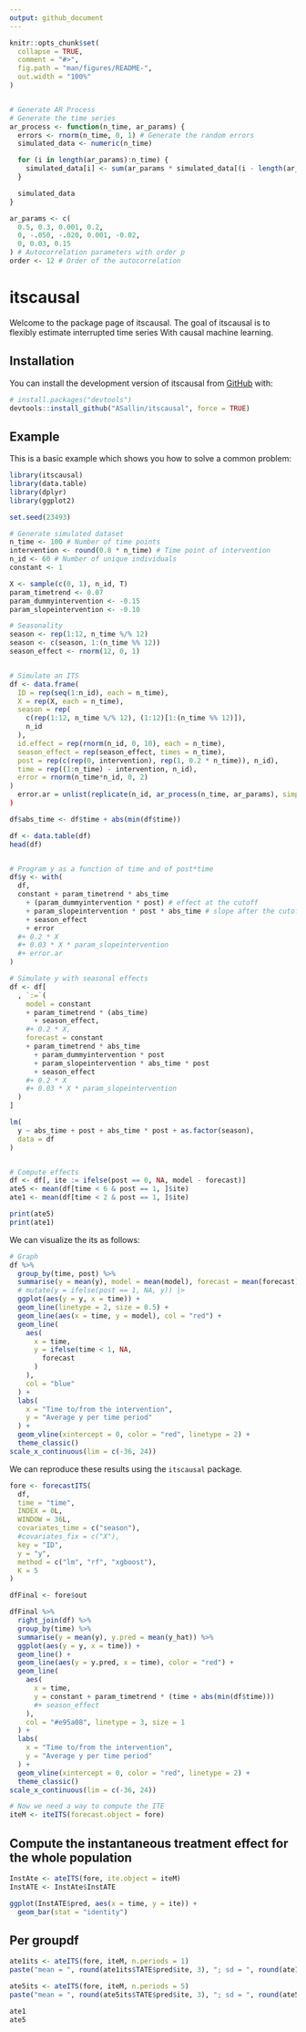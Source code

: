 ```yaml
---
output: github_document
---
```


<!-- README.md is generated from README.Rmd. Please edit that file -->

```r
knitr::opts_chunk$set(
  collapse = TRUE,
  comment = "#>",
  fig.path = "man/figures/README-",
  out.width = "100%"
)


# Generate AR Process
# Generate the time series
ar_process <- function(n_time, ar_params) {
  errors <- rnorm(n_time, 0, 1) # Generate the random errors
  simulated_data <- numeric(n_time)

  for (i in length(ar_params):n_time) {
    simulated_data[i] <- sum(ar_params * simulated_data[(i - length(ar_params)):(i - 1)]) + errors[i]
  }

  simulated_data
}

ar_params <- c(
  0.5, 0.3, 0.001, 0.2,
  0, -.050, -.020, 0.001, -0.02,
  0, 0.03, 0.15
) # Autocorrelation parameters with order p
order <- 12 # Order of the autocorrelation
```

# itscausal

<!-- badges: start -->
<!-- badges: end -->

Welcome to the package page of itscausal. The goal of itscausal is to flexibly estimate
interrupted time series With causal machine learning.

## Installation

You can install the development version of itscausal from [GitHub](https://github.com/) with:

``` r
# install.packages("devtools")
devtools::install_github("ASallin/itscausal", force = TRUE)
```

## Example

This is a basic example which shows you how to solve a common problem:

```r
library(itscausal)
library(data.table)
library(dplyr)
library(ggplot2)

set.seed(23493)

# Generate simulated dataset
n_time <- 100 # Number of time points
intervention <- round(0.8 * n_time) # Time point of intervention
n_id <- 60 # Number of unique individuals
constant <- 1

X <- sample(c(0, 1), n_id, T)
param_timetrend <- 0.07
param_dummyintervention <- -0.15
param_slopeintervention <- -0.10

# Seasonality
season <- rep(1:12, n_time %/% 12)
season <- c(season, 1:(n_time %% 12))
season_effect <- rnorm(12, 0, 1)


# Simulate an ITS
df <- data.frame(
  ID = rep(seq(1:n_id), each = n_time),
  X = rep(X, each = n_time),
  season = rep(
    c(rep(1:12, n_time %/% 12), (1:12)[1:(n_time %% 12)]),
    n_id
  ),
  id.effect = rep(rnorm(n_id, 0, 10), each = n_time),
  season_effect = rep(season_effect, times = n_time),
  post = rep(c(rep(0, intervention), rep(1, 0.2 * n_time)), n_id),
  time = rep((1:n_time) - intervention, n_id),
  error = rnorm(n_time*n_id, 0, 2)
)
  error.ar = unlist(replicate(n_id, ar_process(n_time, ar_params), simplify = F)),
)

df$abs_time <- df$time + abs(min(df$time))

df <- data.table(df)
head(df)


# Program y as a function of time and of post*time
df$y <- with(
  df,
  constant + param_timetrend * abs_time
    + (param_dummyintervention * post) # effect at the cutoff
    + param_slopeintervention * post * abs_time # slope after the cutoff
    + season_effect
    + error
  #+ 0.2 * X
  #+ 0.03 * X * param_slopeintervention
  #+ error.ar
)

# Simulate y with seasonal effects
df <- df[
  , `:=`(
    model = constant
    + param_timetrend * (abs_time)
      + season_effect,
    #+ 0.2 * X,
    forecast = constant
    + param_timetrend * abs_time
      + param_dummyintervention * post
      + param_slopeintervention * abs_time * post
      + season_effect
    #+ 0.2 * X
    #+ 0.03 * X * param_slopeintervention
  )
]

lm(
  y ~ abs_time + post + abs_time * post + as.factor(season),
  data = df
)


# Compute effects
df <- df[, ite := ifelse(post == 0, NA, model - forecast)]
ate5 <- mean(df[time < 6 & post == 1, ]$ite)
ate1 <- mean(df[time < 2 & post == 1, ]$ite)

print(ate5)
print(ate1)
```


We can visualize the its as follows:

```r
# Graph
df %>%
  group_by(time, post) %>%
  summarise(y = mean(y), model = mean(model), forecast = mean(forecast)) %>%
  # mutate(y = ifelse(post == 1, NA, y)) |>
  ggplot(aes(y = y, x = time)) +
  geom_line(linetype = 2, size = 0.5) +
  geom_line(aes(x = time, y = model), col = "red") +
  geom_line(
    aes(
      x = time,
      y = ifelse(time < 1, NA,
        forecast
      )
    ),
    col = "blue"
  ) +
  labs(
    x = "Time to/from the intervention",
    y = "Average y per time period"
  ) +
  geom_vline(xintercept = 0, color = "red", linetype = 2) +
  theme_classic()
scale_x_continuous(lim = c(-36, 24))
```


We can reproduce these results using the `itscausal` package.

```r
fore <- forecastITS(
  df,
  time = "time",
  INDEX = 0L,
  WINDOW = 36L,
  covariates_time = c("season"),
  #covariates_fix = c("X"),
  key = "ID",
  y = "y",
  method = c("lm", "rf", "xgboost"),
  K = 5
)

dfFinal <- fore$out

dfFinal %>%
  right_join(df) %>%
  group_by(time) %>%
  summarise(y = mean(y), y.pred = mean(y_hat)) %>%
  ggplot(aes(y = y, x = time)) +
  geom_line() +
  geom_line(aes(y = y.pred, x = time), color = "red") +
  geom_line(
    aes(
      x = time,
      y = constant + param_timetrend * (time + abs(min(df$time)))
      #+ season_effect
    ),
    col = "#e95a08", linetype = 3, size = 1
  ) +
  labs(
    x = "Time to/from the intervention",
    y = "Average y per time period"
  ) +
  geom_vline(xintercept = 0, color = "red", linetype = 2) +
  theme_classic()
scale_x_continuous(lim = c(-36, 24))
```

```r
# Now we need a way to compute the ITE
iteM <- iteITS(forecast.object = fore)
```


## Compute the instantaneous treatment effect for the whole population
```r
InstAte <- ateITS(fore, ite.object = iteM)
InstATE <- InstAte$InstATE

ggplot(InstATE$pred, aes(x = time, y = ite)) +
  geom_bar(stat = "identity")
```


## Per groupdf
```r
ate1its <- ateITS(fore, iteM, n.periods = 1)
paste("mean = ", round(ate1its$TATE$pred$ite, 3), "; sd = ", round(ate1its$TATE$sd$sd, 3))

ate5its <- ateITS(fore, iteM, n.periods = 5)
paste("mean = ", round(ate5its$TATE$pred$ite, 3), "; sd = ", round(ate5its$TATE$sd$sd, 3))

ate1
ate5
```